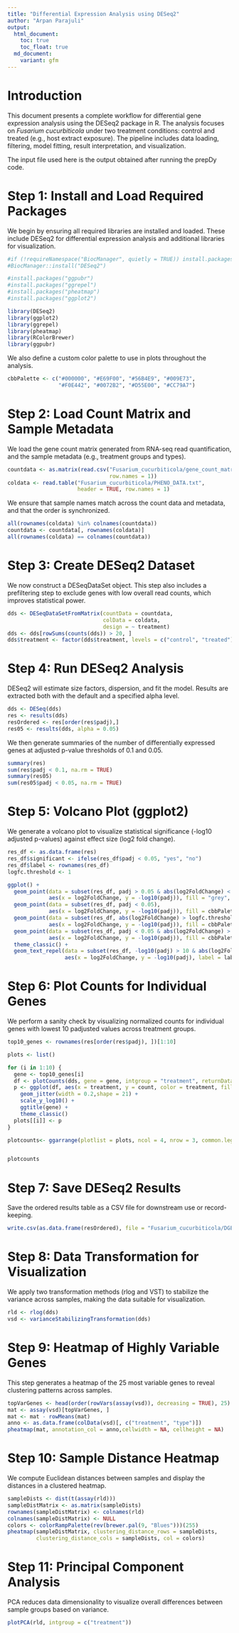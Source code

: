 ```yaml
---
title: "Differential Expression Analysis using DESeq2"
author: "Arpan Parajuli"
output:
  html_document:
    toc: true
    toc_float: true
  md_document:
    variant: gfm
---
```


# Introduction
This document presents a complete workflow for differential gene expression analysis using the DESeq2 package in R. The analysis focuses on *Fusarium cucurbiticola* under two treatment conditions: control and treated (e.g., host extract exposure). The pipeline includes data loading, filtering, model fitting, result interpretation, and visualization.

The input file used here is the output obtained after running the prepDy code.

# Step 1: Install and Load Required Packages
We begin by ensuring all required libraries are installed and loaded. These include DESeq2 for differential expression analysis and additional libraries for visualization.

```r
#if (!requireNamespace("BiocManager", quietly = TRUE)) install.packages("BiocManager")
#BiocManager::install("DESeq2")

#install.packages("ggpubr")
#install.packages("ggrepel")
#install.packages("pheatmap")
#install.packages("ggplot2")

library(DESeq2)
library(ggplot2)
library(ggrepel)
library(pheatmap)
library(RColorBrewer)
library(ggpubr)
```

We also define a custom color palette to use in plots throughout the analysis.

```r
cbbPalette <- c("#000000", "#E69F00", "#56B4E9", "#009E73", 
                "#F0E442", "#0072B2", "#D55E00", "#CC79A7")
```

# Step 2: Load Count Matrix and Sample Metadata
We load the gene count matrix generated from RNA-seq read quantification, and the sample metadata (e.g., treatment groups and types).

```r
countdata <- as.matrix(read.csv("Fusarium_cucurbiticola/gene_count_matrix.csv", 
                                row.names = 1))
coldata <- read.table("Fusarium_cucurbiticola/PHENO_DATA.txt", 
                      header = TRUE, row.names = 1)
```

We ensure that sample names match across the count data and metadata, and that the order is synchronized.

```r
all(rownames(coldata) %in% colnames(countdata))
countdata <- countdata[, rownames(coldata)]
all(rownames(coldata) == colnames(countdata))
```

# Step 3: Create DESeq2 Dataset
We now construct a DESeqDataSet object. This step also includes a prefiltering step to exclude genes with low overall read counts, which improves statistical power.

```r
dds <- DESeqDataSetFromMatrix(countData = countdata, 
                              colData = coldata, 
                              design = ~ treatment)
dds <- dds[rowSums(counts(dds)) > 20, ]
dds$treatment <- factor(dds$treatment, levels = c("control", "treated"))
```

# Step 4: Run DESeq2 Analysis
DESeq2 will estimate size factors, dispersion, and fit the model. Results are extracted both with the default and a specified alpha level.

```r
dds <- DESeq(dds)
res <- results(dds)
resOrdered <- res[order(res$padj),]
res05 <- results(dds, alpha = 0.05)
```

We then generate summaries of the number of differentially expressed genes at adjusted p-value thresholds of 0.1 and 0.05.

```r
summary(res)
sum(res$padj < 0.1, na.rm = TRUE)
summary(res05)
sum(res05$padj < 0.05, na.rm = TRUE)
```

# Step 5: Volcano Plot (ggplot2)
We generate a volcano plot to visualize statistical significance (-log10 adjusted p-values) against effect size (log2 fold change).

```r
res_df <- as.data.frame(res)
res_df$significant <- ifelse(res_df$padj < 0.05, "yes", "no")
res_df$label <- rownames(res_df)
logfc.threshold <- 1

ggplot() + 
  geom_point(data = subset(res_df, padj > 0.05 & abs(log2FoldChange) < logfc.threshold),
             aes(x = log2FoldChange, y = -log10(padj)), fill = "grey", shape = 21, alpha = 0.5) + 
  geom_point(data = subset(res_df, padj < 0.05),
             aes(x = log2FoldChange, y = -log10(padj)), fill = cbbPalette[[7]], shape=21) + 
  geom_point(data = subset(res_df, abs(log2FoldChange) > logfc.threshold),
             aes(x = log2FoldChange, y = -log10(padj)), fill = cbbPalette[[5]], shape = 21) + 
  geom_point(data = subset(res_df, padj < 0.05 & abs(log2FoldChange) > logfc.threshold),
             aes(x = log2FoldChange, y = -log10(padj)), fill = cbbPalette[[3]], shape = 21) +
  theme_classic() +
  geom_text_repel(data = subset(res_df, -log10(padj) > 10 & abs(log2FoldChange) > 2),
                  aes(x = log2FoldChange, y = -log10(padj), label = label), size = 2)
```

# Step 6: Plot Counts for Individual Genes
We perform a sanity check by visualizing normalized counts for individual genes with lowest 10 padjusted values across treatment groups.

```r
top10_genes <- rownames(res[order(res$padj), ])[1:10]

plots <- list()

for (i in 1:10) {
  gene <- top10_genes[i]
  df <- plotCounts(dds, gene = gene, intgroup = "treatment", returnData = TRUE)
  p <- ggplot(df, aes(x = treatment, y = count, color = treatment, fill= treatment)) +
    geom_jitter(width = 0.2,shape = 21) +
    scale_y_log10() +
    ggtitle(gene) +
    theme_classic()
  plots[[i]] <- p
}

plotcounts<- ggarrange(plotlist = plots, ncol = 4, nrow = 3, common.legend=T,legend="bottom")


plotcounts

```

# Step 7: Save DESeq2 Results
Save the ordered results table as a CSV file for downstream use or record-keeping.

```r
write.csv(as.data.frame(resOrdered), file = "Fusarium_cucurbiticola/DGESeq_results.csv")
```

# Step 8: Data Transformation for Visualization
We apply two transformation methods (rlog and VST) to stabilize the variance across samples, making the data suitable for visualization.

```r
rld <- rlog(dds)
vsd <- varianceStabilizingTransformation(dds)
```

# Step 9: Heatmap of Highly Variable Genes
This step generates a heatmap of the 25 most variable genes to reveal clustering patterns across samples.

```r
topVarGenes <- head(order(rowVars(assay(vsd)), decreasing = TRUE), 25)
mat <- assay(vsd)[topVarGenes, ]
mat <- mat - rowMeans(mat)
anno <- as.data.frame(colData(vsd)[, c("treatment", "type")])
pheatmap(mat, annotation_col = anno,cellwidth = NA, cellheight = NA)
```

# Step 10: Sample Distance Heatmap
We compute Euclidean distances between samples and display the distances in a clustered heatmap.

```r
sampleDists <- dist(t(assay(rld)))
sampleDistMatrix <- as.matrix(sampleDists)
rownames(sampleDistMatrix) <- colnames(rld)
colnames(sampleDistMatrix) <- NULL
colors <- colorRampPalette(rev(brewer.pal(9, "Blues")))(255)
pheatmap(sampleDistMatrix, clustering_distance_rows = sampleDists,
         clustering_distance_cols = sampleDists, col = colors)

```

# Step 11: Principal Component Analysis
PCA reduces data dimensionality to visualize overall differences between sample groups based on variance.

```r
plotPCA(rld, intgroup = c("treatment"))
```



